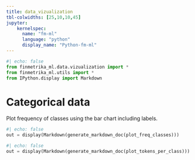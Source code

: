```yaml
---
title: data_vizualization
tbl-colwidths: [25,10,10,45]
jupyter: 
    kernelspec: 
      name: "fm-ml"
      language: "python"
      display_name: "Python-fm-ml"
---
```


```python
#| echo: false
from finmetrika_ml.data.vizualization import *
from finmetrika_ml.utils import *
from IPython.display import Markdown
```

# Categorical data {.unnumbered}
Plot frequency of classes using the bar chart including labels.

```python
#| echo: false
out = display(Markdown(generate_markdown_doc(plot_freq_classes)))
```

```python
#| echo: false
out = display(Markdown(generate_markdown_doc(plot_tokens_per_class)))
```